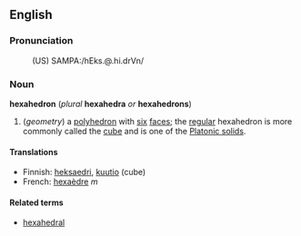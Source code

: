 ==English==

=== Pronunciation===
:(US) SAMPA:/hEks.@.hi.drVn/

===Noun===
'''hexahedron''' (''plural'' '''hexahedra''' ''or'' '''hexahedrons''')

#(''geometry'') a [[polyhedron]] with [[six]] [[face]]s; the [[regular]] hexahedron is more commonly called the [[cube]] and is one of the [[Platonic solid]]s.

====Translations====
*Finnish: [[heksaedri]], [[kuutio]] (cube)
*French: [[hexaèdre]] ''m''

====Related terms====
*[[hexahedral]]